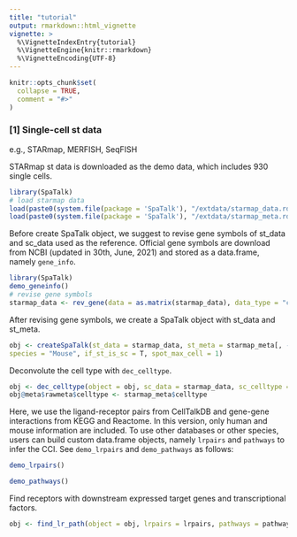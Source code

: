 ```yaml
---
title: "tutorial"
output: rmarkdown::html_vignette
vignette: >
  %\VignetteIndexEntry{tutorial}
  %\VignetteEngine{knitr::rmarkdown}
  %\VignetteEncoding{UTF-8}
---
```


```r
knitr::opts_chunk$set(
  collapse = TRUE,
  comment = "#>"
)
```

### [1] Single-cell st data
e.g., STARmap, MERFISH, SeqFISH

STARmap st data is downloaded as the demo data, which includes 930 single cells.
```r
library(SpaTalk)
# load starmap data
load(paste0(system.file(package = 'SpaTalk'), "/extdata/starmap_data.rda"))
load(paste0(system.file(package = 'SpaTalk'), "/extdata/starmap_meta.rda"))
```

Before create SpaTalk object, we suggest to revise gene symbols of st_data and sc_data used as the reference. Official gene symbols are download from NCBI (updated in 30th, June, 2021) and stored as a data.frame, namely `gene_info`.
```r
library(SpaTalk)
demo_geneinfo()
# revise gene symbols
starmap_data <- rev_gene(data = as.matrix(starmap_data), data_type = "count", species = "Mouse", geneinfo = geneinfo)
```

After revising gene symbols, we create a SpaTalk object with st_data and st_meta.
```r
obj <- createSpaTalk(st_data = starmap_data, st_meta = starmap_meta[, -4],
species = "Mouse", if_st_is_sc = T, spot_max_cell = 1)
```

Deconvolute the cell type with `dec_celltype`.
```r
obj <- dec_celltype(object = obj, sc_data = starmap_data, sc_celltype = starmap_meta$celltype)
obj@meta$rawmeta$celltype <- starmap_meta$celltype
```

Here, we use the ligand-receptor pairs from CellTalkDB and gene-gene interactions from KEGG and Reactome. In this version, only human and mouse information are included. To use other databases or other species, users can build custom data.frame objects, namely `lrpairs` and `pathways` to infer the CCI. See `demo_lrpairs` and `demo_pathways` as follows:
```r
demo_lrpairs()
```

```r
demo_pathways()
```

Find receptors with downstream expressed target genes and transcriptional factors.
```r
obj <- find_lr_path(object = obj, lrpairs = lrpairs, pathways = pathways)
```

